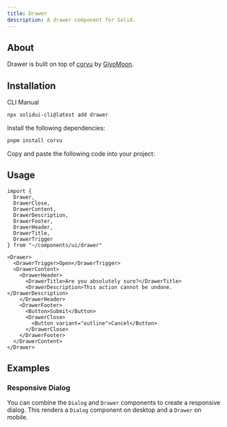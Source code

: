 ```yaml
---
title: Drawer
description: A drawer component for Solid.
---
```


<ComponentPreview name="drawer-demo" />

## About

Drawer is built on top of [corvu](https://corvu.dev/) by [GiyoMoon](https://github.com/GiyoMoon).

## Installation

<Tabs defaultValue="cli">

<TabsList>
  <TabsTrigger value="cli">CLI</TabsTrigger>
  <TabsTrigger value="manual">Manual</TabsTrigger>
</TabsList>

<TabsContent value="cli">

```bash
npx solidui-cli@latest add drawer
```

</TabsContent>

<TabsContent value="manual">
<Steps>

<Step>Install the following dependencies: </Step>

```bash
pnpm install corvu
```

<Step>Copy and paste the following code into your project: </Step>

<ComponentSource name="drawer" />

</Steps>
</TabsContent>

</Tabs>

## Usage

```tsx
import {
  Drawer,
  DrawerClose,
  DrawerContent,
  DrawerDescription,
  DrawerFooter,
  DrawerHeader,
  DrawerTitle,
  DrawerTrigger
} from "~/components/ui/drawer"
```

```tsx
<Drawer>
  <DrawerTrigger>Open</DrawerTrigger>
  <DrawerContent>
    <DrawerHeader>
      <DrawerTitle>Are you absolutely sure?</DrawerTitle>
      <DrawerDescription>This action cannot be undone.</DrawerDescription>
    </DrawerHeader>
    <DrawerFooter>
      <Button>Submit</Button>
      <DrawerClose>
        <Button variant="outline">Cancel</Button>
      </DrawerClose>
    </DrawerFooter>
  </DrawerContent>
</Drawer>
```

## Examples

### Responsive Dialog

You can combine the `Dialog` and `Drawer` components to create a responsive dialog. This renders a `Dialog` component on desktop and a `Drawer` on mobile.

<ComponentPreview name="drawer-dialog" />
